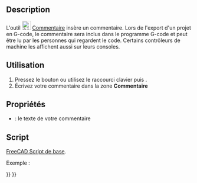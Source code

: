 <languages/>

{{Docnav/fr
|[[CAM_Fixture/fr|Fixation]]
|[[CAM_Stop/fr|Arrêter]]
|[[CAM_Workbench/fr|Atelier CAM]]
|IconL=CAM_Fixture.svg
|IconR=CAM_Stop.svg
|IconC=Workbench_CAM.svg
}}

{{GuiCommand/fr
|Name=CAM Comment
|Name/fr=CAM Commentaire
|MenuLocation=CAM → Autres commandes → Commentaire
|Workbenches=[[CAM_Workbench/fr|CAM]]
}}

==Description==

L'outil [[Image:CAM_Comment.svg|24px]] [[CAM_Comment/fr|Commentaire]] insère un commentaire. Lors de l'export d'un projet en G-code, le commentaire sera inclus dans le programme G-code et peut être lu par les personnes qui regardent le code. Certains contrôleurs de machine les affichent aussi sur leurs consoles.

<span id="Usage"></span>
== Utilisation ==

# Pressez le bouton {{KEY|[[Image:CAM_Comment.svg|16px]] [[CAM_Comment/fr|Commentaire]]}} ou utilisez le raccourci clavier {{KEY|P}} puis {{KEY|C}}.
# Écrivez votre commentaire dans la zone '''Commentaire'''

<span id="Properties"></span>
==Propriétés==

* {{PropertyData|Comment}} : le texte de votre commentaire

<span id="Scripting"></span>
==Script==

{{Emphasis|Voir aussi :}} [[FreeCAD_Scripting_Basics/fr|FreeCAD Script de base]].

Exemple :

{{Code|code=
#Place code example here.
}}


{{Docnav/fr
|[[CAM_Fixture/fr|Fixation]]
|[[CAM_Stop/fr|Arrêter]]
|[[CAM_Workbench/fr|Atelier CAM]]
|IconL=CAM_Fixture.svg
|IconR=CAM_Stop.svg
|IconC=Workbench_CAM.svg
}}

{{CAM_Tools_navi{{#translation:}}}}
{{Userdocnavi{{#translation:}}}}